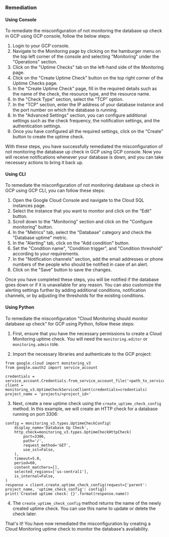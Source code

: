 ### Remediation

#### Using Console

To remediate the misconfiguration of not monitoring the database up check in GCP using GCP console, follow the below steps:

1. Login to your GCP console.
2. Navigate to the Monitoring page by clicking on the hamburger menu on the top left corner of the console and selecting "Monitoring" under the "Operations" section.
3. Click on the "Uptime Checks" tab on the left-hand side of the Monitoring page.
4. Click on the "Create Uptime Check" button on the top right corner of the Uptime Checks page.
5. In the "Create Uptime Check" page, fill in the required details such as the name of the check, the resource type, and the resource name.
6. In the "Check Type" section, select the "TCP" option.
7. In the "TCP" section, enter the IP address of your database instance and the port number on which the database is running.
8. In the "Advanced Settings" section, you can configure additional settings such as the check frequency, the notification settings, and the authentication settings.
9. Once you have configured all the required settings, click on the "Create" button to create the uptime check.

With these steps, you have successfully remediated the misconfiguration of not monitoring the database up check in GCP using GCP console. Now you will receive notifications whenever your database is down, and you can take necessary actions to bring it back up.

#### Using CLI

To remediate the misconfiguration of not monitoring database up check in GCP using GCP CLI, you can follow these steps:

1. Open the Google Cloud Console and navigate to the Cloud SQL instances page.
2. Select the instance that you want to monitor and click on the "Edit" button.
3. Scroll down to the "Monitoring" section and click on the "Configure monitoring" button.
4. In the "Metrics" tab, select the "Database" category and check the "Database uptime" metric.
5. In the "Alerting" tab, click on the "Add condition" button.
6. Set the "Condition name", "Condition trigger", and "Condition threshold" according to your requirements.
7. In the "Notification channels" section, add the email addresses or phone numbers of the people who should be notified in case of an alert.
8. Click on the "Save" button to save the changes.

Once you have completed these steps, you will be notified if the database goes down or if it is unavailable for any reason. You can also customize the alerting settings further by adding additional conditions, notification channels, or by adjusting the thresholds for the existing conditions.

#### Using Python

To remediate the misconfiguration "Cloud Monitoring should monitor database up check" for GCP using Python, follow these steps:

1. First, ensure that you have the necessary permissions to create a Cloud Monitoring uptime check. You will need the `monitoring.editor` or `monitoring.admin` role.

2. Import the necessary libraries and authenticate to the GCP project:

```
from google.cloud import monitoring_v3
from google.oauth2 import service_account

credentials = service_account.Credentials.from_service_account_file('<path_to_service_account_file>')
client = monitoring_v3.UptimeCheckServiceClient(credentials=credentials)
project_name = 'projects/<project_id>'
```

3. Next, create a new uptime check using the `create_uptime_check_config` method. In this example, we will create an HTTP check for a database running on port 3306:

```
config = monitoring_v3.types.UptimeCheckConfig(
    display_name='Database Up Check',
    http_check=monitoring_v3.types.UptimeCheckHttpCheck(
        port=3306,
        path='/',
        request_method='GET',
        use_ssl=False,
    ),
    timeout=5.0,
    period=60,
    content_matchers=[],
    selected_regions=['us-central1'],
    is_internal=False,
)
response = client.create_uptime_check_config(request={'parent': project_name, 'uptime_check_config': config})
print('Created uptime check: {}'.format(response.name))
```

4. The `create_uptime_check_config` method returns the name of the newly created uptime check. You can use this name to update or delete the check later.

That's it! You have now remediated the misconfiguration by creating a Cloud Monitoring uptime check to monitor the database's availability.

